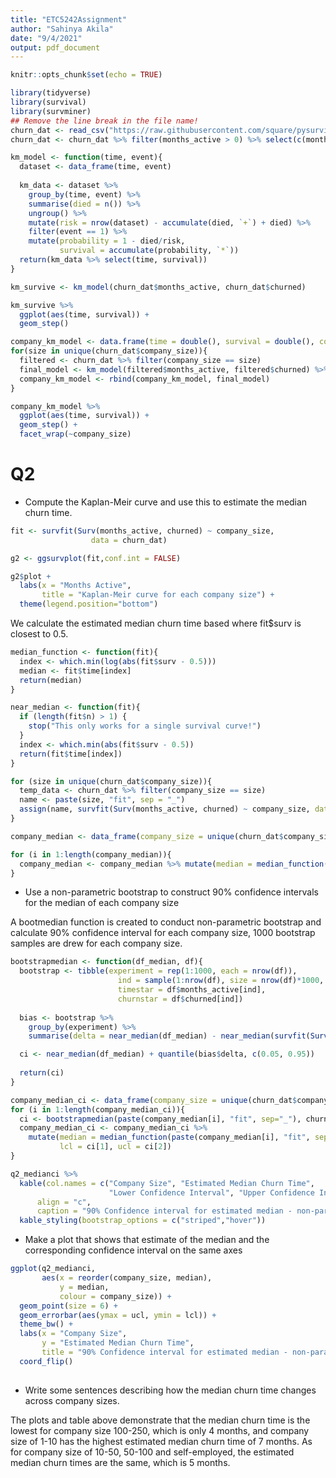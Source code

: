 ```yaml
---
title: "ETC5242Assignment"
author: "Sahinya Akila"
date: "9/4/2021"
output: pdf_document
---
```


```r
knitr::opts_chunk$set(echo = TRUE)
```

```r
library(tidyverse)
library(survival)
library(survminer)
## Remove the line break in the file name!
churn_dat <- read_csv("https://raw.githubusercontent.com/square/pysurvival/master/pysurvival/datasets/churn.csv")
churn_dat <- churn_dat %>% filter(months_active > 0) %>% select(c(months_active, churned, company_size))
```

```r
km_model <- function(time, event){
  dataset <- data_frame(time, event)
  
  km_data <- dataset %>% 
    group_by(time, event) %>% 
    summarise(died = n()) %>% 
    ungroup() %>% 
    mutate(risk = nrow(dataset) - accumulate(died, `+`) + died) %>% 
    filter(event == 1) %>% 
    mutate(probability = 1 - died/risk,
           survival = accumulate(probability, `*`))
  return(km_data %>% select(time, survival))
}

km_survive <- km_model(churn_dat$months_active, churn_dat$churned) 

km_survive %>% 
  ggplot(aes(time, survival)) +
  geom_step()
```


```r
company_km_model <- data.frame(time = double(), survival = double(), company_size = character())
for(size in unique(churn_dat$company_size)){
  filtered <- churn_dat %>% filter(company_size == size)
  final_model <- km_model(filtered$months_active, filtered$churned) %>% mutate(company_size = size)
  company_km_model <- rbind(company_km_model, final_model)
}

company_km_model %>% 
  ggplot(aes(time, survival)) +
  geom_step() +
  facet_wrap(~company_size)
```


# Q2


- Compute the Kaplan-Meir curve and use this to estimate the median churn time.

```r
fit <- survfit(Surv(months_active, churned) ~ company_size,
                  data = churn_dat)

g2 <- ggsurvplot(fit,conf.int = FALSE)

g2$plot +
  labs(x = "Months Active",
       title = "Kaplan-Meir curve for each company size") +
  theme(legend.position="bottom") 
```

We calculate the estimated median churn time based where fit$surv is closest to 0.5.

```r
median_function <- function(fit){
  index <- which.min(log(abs(fit$surv - 0.5)))
  median <- fit$time[index]
  return(median)
}
```

```r
near_median <- function(fit){
  if (length(fit$n) > 1) {
    stop("This only works for a single survival curve!")
  }
  index <- which.min(abs(fit$surv - 0.5))
  return(fit$time[index])
}
```


```r

for (size in unique(churn_dat$company_size)){
  temp_data <- churn_dat %>% filter(company_size == size)
  name <- paste(size, "fit", sep = "_")
  assign(name, survfit(Surv(months_active, churned) ~ company_size, data = temp_data))
}

```

```r
company_median <- data_frame(company_size = unique(churn_dat$company_size))

for (i in 1:length(company_median)){
  company_median <- company_median %>% mutate(median = median_function(paste(company_median[i], "fit", sep="_")))
}
```

- Use a non-parametric bootstrap to construct 90% confidence intervals for the median of each company
size

A bootmedian function is created to conduct non-parametric bootstrap and calculate 90% confidence interval for each company size, 1000 bootstrap samples are drew for each company size.

```r
bootstrapmedian <- function(df_median, df){
  bootstrap <- tibble(experiment = rep(1:1000, each = nrow(df)),
                        ind = sample(1:nrow(df), size = nrow(df)*1000, replace = TRUE),
                        timestar = df$months_active[ind],
                        churnstar = df$churned[ind])
  
  bias <- bootstrap %>%
    group_by(experiment) %>%
    summarise(delta = near_median(df_median) - near_median(survfit(Surv(timestar, churnstar) ~ experiment)))

  ci <- near_median(df_median) + quantile(bias$delta, c(0.05, 0.95))
  
  return(ci)
}
```

```r
company_median_ci <- data_frame(company_size = unique(churn_dat$company_size))
for (i in 1:length(company_median_ci)){
  ci <- bootstrapmedian(paste(company_median[i], "fit", sep="_"), churn_dat %>% filter(company_size == company_median_ci[i,]))
  company_median_ci <- company_median_ci %>% 
    mutate(median = median_function(paste(company_median[i], "fit", sep="_")),
           lcl = ci[1], ucl = ci[2])
}
```

```r
q2_medianci %>% 
  kable(col.names = c("Company Size", "Estimated Median Churn Time",
                      "Lower Confidence Interval", "Upper Confidence Interval"),
      align = "c",
      caption = "90% Confidence interval for estimated median - non-parametric bootstrap") %>% 
  kable_styling(bootstrap_options = c("striped","hover"))
```

- Make a plot that shows that estimate of the median and the corresponding confidence interval on the
same axes

```r
ggplot(q2_medianci,
       aes(x = reorder(company_size, median),
           y = median,
           colour = company_size)) + 
  geom_point(size = 6) +
  geom_errorbar(aes(ymax = ucl, ymin = lcl)) +
  theme_bw() +
  labs(x = "Company Size",
       y = "Estimated Median Churn Time",
       title = "90% Confidence interval for estimated median - non-parametric bootstrap") +
  coord_flip()
  
```

- Write some sentences describing how the median churn time changes across company sizes.

The plots and table above demonstrate that the median churn time is the lowest for company size 100-250, which is only 4 months, and company size of 1-10 has the highest estimated median churn time of 7 months. As for company size of 10-50, 50-100 and self-employed, the estimated median churn times are the same, which is 5 months. 


